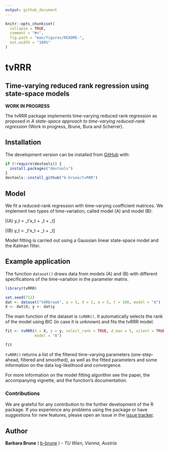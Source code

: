 ```yaml
---
output: github_document
---
```


<!-- README.md is generated from README.Rmd. Please edit that file -->

```r
knitr::opts_chunk$set(
  collapse = TRUE,
  comment = "#>",
  fig.path = "man/figures/README-",
  out.width = "100%"
)
```

# tvRRR

## Time-varying reduced rank regression using state-space models

<!-- badges: start -->
<!-- badges: end -->

**WORK IN PROGRESS**

The tvRRR package implements time-varying reduced rank regression as proposed in *A state-space approach to time-varying reduced-rank regression* (Work in progress, Brune, Bura and Scherrer).  

## Installation

The development version can be installed from [GitHub](https://github.com/) with:

``` r
if (!require(devtools)) {
  install.packages("devtools")
}
devtools::install_github("b-brune/tvRRR")
```

## Model

We fit a reduced-rank regression with time-varying coefficient matrices. We implement two types of time-variation, called model (A) and model (B): 

\[(A) \quad y_t = \alpha_t\beta'x_t + \Gamma{u}_t + \varepsilon_t\]

\[(B) \quad y_t = \alpha\beta_t'x_t + \Gamma{u}_t + \varepsilon_t\]

Model fitting is carried out using a Gaussian linear state-space model and the Kalman filter.

## Example application

The function `dataset()` draws data from models (A) and (B) with different specifications of the time-variation in the parameter matrix. 

```r
library(tvRRR)

set.seed(712)
dat <- dataset("VARbreak", p = 5, d = 2, q = 5, t = 100, model = "A")
X <- dat$X; y <- dat$y
```

The main function of the dataset is `tvRRR()`. It automatically selects the rank of the model using BIC (in case it is unknown) and fits the tvRRR model.

```r
fit <- tvRRR(X = X, y = y, select_rank = TRUE, d_max = 5, silent = TRUE, 
             model = "A")

fit
```

`tvRRR()` returns a list of the filtered time-varying parameters (one-step-ahead, filtered and smoothed), as well as the fitted parameters and some information on the data log-likelihood and convergence. 

For more information on the model fitting algorithm see the paper, the accompanying vignette, and the function's documentation.

### Contributions

We are grateful for any contribution to the further development of the R package. If you experience any problems using the package or have suggestions for new features, please open an issue in the [issue tracker](https://github.com/b-brune/tvRRR/issues). 

## Author

**Barbara Brune** ( [b-brune](https://github.com/b-brune) ) - *TU Wien, Vienna, Austria*

